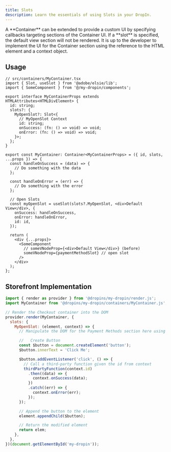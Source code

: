 ```yaml
---
title: Slots
description: Learn the essentials of using Slots in your DropIn.
---
```



<Summary>
A **Container** can be extended to provide a custom UI by specifying callbacks targeting sections of the Container UI.
If a **slot** is specified, the default view section will not be rendered.
It is up to the developer to implement the UI for the Container section using the reference to the HTML element and a context object.
</Summary>

## Usage

```tsx
// src/containers/MyContainer.tsx
import { Slot, useSlot } from '@adobe/elsie/lib';
import { SomeComponent } from '@/my-dropin/components';

export interface MyContainerProps extends HTMLAttributes<HTMLDivElement> {
  id: string;
  slots?: {
    MyOpenSlot?: Slot<{
      // MyOpenSlot Context
      id: string;
      onSuccess: (fn: () => void) => void;
      onError: (fn: () => void) => void;
    }>;
  };
}

export const MyContainer: Container<MyContainerProps> = ({ id, slots, ...props }) => {
  const handleOnSuccess = (data) => {
    // Do something with the data
  };

  const handleOnError = (err) => {
    // Do something with the error
  };

  // Open Slots
  const myOpenSlot = useSlot(slots?.MyOpenSlot, <div>Default View</div>, {
    onSuccess: handleOnSuccess,
    onError: handleOnError,
    id: id,
  });

  return (
    <div {...props}>
      <SomeComponent
        // someVNodeProp={<div>Default View</div>} (before)
        someVNodeProp={paymentMethodSlot} // open slot
      />
    </div>
  );
};
```

## Storefront Implementation

```js
import { render as provider } from '@dropins/my-dropin/render.js';
import MyContainer from '@dropins/my-dropin/containers/MyContainer.js';

// Render the Checkout container into the DOM
provider.render(MyContainer, {
  slots: {
    MyOpenSlot: (element, context) => {
      // Manipulate the DOM for the Payment Methods section here using the HTML element reference

      //   Create Button
      const $button = document.createElement('button');
      $button.innerText = 'Click Me';

      $button.addEventListener('click', () => {
        // Call a third-party function given the id from context
        thirdPartyFunction(context.id)
          .then((data) => {
            context.onSuccess(data);
          })
          .catch((err) => {
            context.onError(err);
          });
      });

      // Append the button to the element
      element.appendChild($button);

      // Return the modified element
      return elem;
    },
  },
})(document.getElementById('my-dropin'));
```
